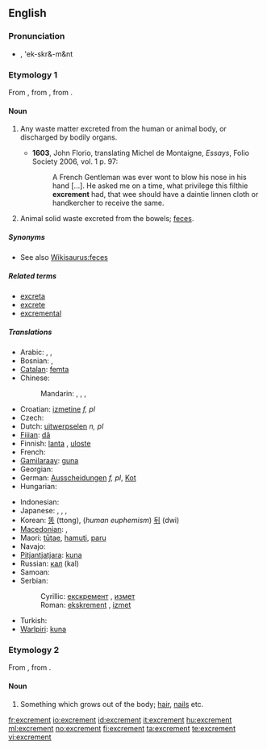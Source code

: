 ==English==

===Pronunciation===
* {{IPA|/'ɛkskɹəmənt/}}, 'ek-skr&-m&nt

===Etymology 1===
From {{etyl|fr}} {{term|excrément}}, from {{etyl|la}} {{term|excrementum|excrēmentum}}, from {{term|excernere||to excrete}}.

====Noun====
{{en-noun}}

# {{archaic}} Any waste matter excreted from the human or animal body, or discharged by bodily organs.
#* '''1603''', John Florio, translating Michel de Montaigne, ''Essays'', Folio Society 2006, vol. 1 p. 97:
#*: A French Gentleman was ever wont to blow his nose in his hand [...].  He asked me on a time, what privilege this filthie '''excrement''' had, that wee should have a daintie linnen cloth or handkercher to receive the same.
# {{context|now|_|specifically}} Animal solid waste excreted from the bowels; [[feces]].

=====Synonyms=====
* See also [[Wikisaurus:feces]]

=====Related terms=====
* [[excreta]]
* [[excrete]]
* [[excremental]]

=====Translations=====
{{trans-top|animal solid waste}}
* Arabic: {{t|ar|غائط|m|tr=ghā'iT}},  {{t|ar|براز|m|tr=birāz}},  {{t|ar|خراء|m|tr=khirāʼ}}
* Bosnian: {{t-|bs|ekskrement|m}}, {{t-|bs|izmet|m}}
* [[Catalan]]: [[femta]] {{f}}
* Chinese:
*: Mandarin: {{t-|cmn|大便|tr=dàbiàn|sc=Hani}},  {{t-|cmn|屎|tr=shǐ|sc=Hani}},  {{t-|cmn|糞|sc=Hani}},  {{t-|cmn|粪|tr=fèn|sc=Hani}}
* Croatian: [[izmetine]] ''f, pl''
* Czech: {{t-|cs|výkal|m}}
* Dutch: [[uitwerpselen]] ''n, pl''
* [[Fijian]]: [[dā]]
* Finnish: [[lanta]] {{italbrac|animal excrement}}, [[uloste]] {{italbrac|human excrement}}
* French: {{t+|fr|excrément|m}}
* [[Gamilaraay]]: [[guna]]
* Georgian: {{t|ka|ექსკრემენტები|tr=ek'skrementebi|sc=Geor|xs=Georgian}}
* German: [[Ausscheidungen]] ''f, pl'', [[Kot]] {{m}}
* Hungarian: {{t+|hu|ürülék}}
{{trans-mid}}
* Indonesian: {{t+|id|tahi|xs=Indonesian}}
* Japanese: {{t-|ja|大便|tr=daiben}},  {{t|ja|うんこ|tr=unko}},  {{t+|ja|糞|tr=くそ, kuso}},  {{t-|ja|ふん|tr=fun}}
* Korean: [[똥]] (ttong), (''human euphemism'') [[뒤]] (dwi)
* [[Macedonian]]: {{t-|mk|измет|m|tr=ízmet}},  {{t-|mk|екскремент|m|tr=ekskremént}}
* Maori: [[tūtae]], [[hamuti]], [[paru]]
* Navajo: {{tø|nv|chąąʼ}}
* [[Pitjantjatjara]]: [[kuna]]
* Russian: [[кал]] (kal) {{m}}
* Samoan: {{t-|sm|tae|xs=Samoan}}
* Serbian:
*: Cyrillic: [[екскремент#Serbian|екскремент]] {{m}}, [[измет#Serbian|измет]] {{m}}
*: Roman: [[ekskrement#Serbian|ekskrement]] {{m}}, [[izmet#Serbian|izmet]] {{m}}
* Turkish: {{t+|tr|dışkı}}
* [[Warlpiri]]: [[kuna]]
{{trans-bottom}}

===Etymology 2===
From {{etyl|la}} {{term|excrementum|excrēmentum}}, from {{term|excrescere|excrēscere|to grow out}}.

====Noun====
{{en-noun}}

# {{obsolete}} Something which grows out of the body; [[hair]], [[nails]] etc.

[[fr:excrement]]
[[io:excrement]]
[[id:excrement]]
[[it:excrement]]
[[hu:excrement]]
[[ml:excrement]]
[[no:excrement]]
[[fi:excrement]]
[[ta:excrement]]
[[te:excrement]]
[[vi:excrement]]
